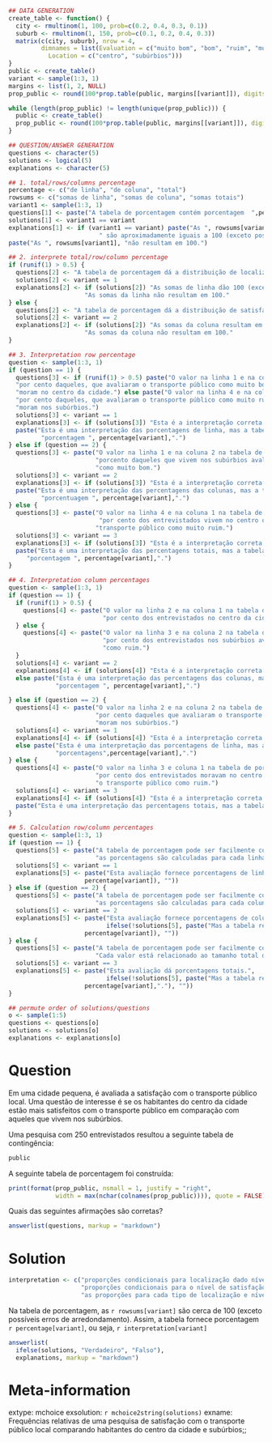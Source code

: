 ```r
## DATA GENERATION
create_table <- function() {
  city <- rmultinom(1, 100, prob=c(0.2, 0.4, 0.3, 0.1))
  suburb <- rmultinom(1, 150, prob=c(0.1, 0.2, 0.4, 0.3))
  matrix(c(city, suburb), nrow = 4,
         dimnames = list(Evaluation = c("muito bom", "bom", "ruim", "muito ruim"),
           Location = c("centro", "subúrbios")))
}
public <- create_table()
variant <- sample(1:3, 1)
margins <- list(1, 2, NULL)
prop_public <- round(100*prop.table(public, margins[[variant]]), digits = 1) 

while (length(prop_public) != length(unique(prop_public))) {
  public <- create_table()
  prop_public <- round(100*prop.table(public, margins[[variant]]), digits = 1) 
}

## QUESTION/ANSWER GENERATION
questions <- character(5)
solutions <- logical(5)
explanations <- character(5)

## 1. total/rows/columns percentage
percentage <- c("de linha", "de coluna", "total")
rowsums <- c("somas de linha", "somas de coluna", "somas totais")
variant1 <- sample(1:3, 1)
questions[1] <- paste("A tabela de porcentagem contém porcentagem  ",percentage[variant1],".")
solutions[1] <- variant1 == variant
explanations[1] <- if (variant1 == variant) paste("As ", rowsums[variant1], 
                         " são aproximadamente iguais a 100 (exceto possíveis erros de arredondamento).") else 
paste("As ", rowsums[variant1], "não resultam em 100.")

## 2. interprete total/row/column percentage
if (runif(1) > 0.5) {
  questions[2] <- "A tabela de porcentagem dá a distribuição de localização para cada nível de satisfação."
  solutions[2] <- variant == 1
  explanations[2] <- if (solutions[2]) "As somas de linha dão 100 (exceto possíveis erros de arredondamento)." else 
                     "As somas da linha não resultam em 100."
} else {
  questions[2] <- "A tabela de porcentagem dá a distribuição de satisfação para cada tipo de localização."
  solutions[2] <- variant == 2
  explanations[2] <- if (solutions[2]) "As somas da coluna resultam em 100 (exceto possíveis erros de arredondamento)." else 
                     "As somas da coluna não resultam em 100."
}

## 3. Interpretation row percentage
question <- sample(1:3, 1)
if (question == 1) {
  questions[3] <- if (runif(1) > 0.5) paste("O valor na linha 1 e na coluna 1 na tabela de porcentagem indica:", prop_public[1,1], 
  "por cento daqueles, que avaliaram o transporte público como muito bom,",
  "moram no centro da cidade.") else paste("O valor na linha 4 e na coluna 2 na tabela de porcentagem indica:", prop_public[4,2], 
  "por cento daqueles, que avaliaram o transporte público como muito ruim,",
  "moram nos subúrbios.")
  solutions[3] <- variant == 1
  explanations[3] <- if (solutions[3]) "Esta é a interpretação correta das porcentagens de linha." else 
  paste("Esta é uma interpretação das porcentagens de linha, mas a tabela dá em ", 
         "porcentagem ", percentage[variant],".")
} else if (question == 2) {
  questions[3] <- paste("O valor na linha 1 e na coluna 2 na tabela de porcentagem indica:", prop_public[1,2], 
                        "porcento daqueles que vivem nos subúrbios avaliaram o transporte público ",
                        "como muito bom.")
  solutions[3] <- variant == 2
  explanations[3] <- if (solutions[3]) "Esta é a interpretação correta das percentagens das colunas." else 
  paste("Esta é uma interpretação das percentagens das colunas, mas a tabela resulta em ",  
         "porcentuagem ", percentage[variant],".")
} else {
  questions[3] <- paste("O valor na linha 4 e na coluna 1 na tabela de porcentagem indica:", prop_public[4,1], 
                         "por cento dos entrevistados vivem no centro da cidade e avaliaram o ",
                        "transporte público como muito ruim.")
  solutions[3] <- variant == 3
  explanations[3] <- if (solutions[3]) "Esta é a interpretação correta das porcentagens totais." else 
  paste("Esta é uma interpretação das percentagens totais, mas a tabela resulta em ", 
     "porcentagem ", percentage[variant],".")
} 

## 4. Interpretation column percentages
question <- sample(1:3, 1)
if (question == 1) {
  if (runif(1) > 0.5) {
    questions[4] <- paste("O valor na linha 2 e na coluna 1 na tabela de porcentagem indica:", prop_public[2,1], 
                          "por cento dos entrevistados no centro da cidade avaliaram o transporte público como bom.")
  } else {
    questions[4] <- paste("O valor na linha 3 e na coluna 2 na tabela de porcentagem indica:", prop_public[3,2], 
                          "por cento dos entrevistados nos subúrbios avaliaram o transporte público ",
                          "como ruim.")
  } 
  solutions[4] <- variant == 2
  explanations[4] <- if (solutions[4]) "Esta é a interpretação correta das percentagens das colunas." 
  else paste("Esta é uma interpretação das percentagens das colunas, mas a tabela resulta em ", 
             "porcentagem ", percentage[variant],".")

} else if (question == 2) {
  questions[4] <- paste("O valor na linha 2 e na coluna 2 na tabela de porcentagem indica:", prop_public[2,2], 
                        "por cento daqueles que avaliaram o transporte público como bom",
                        "moram nos subúrbios.")
  solutions[4] <- variant == 1
  explanations[4] <- if (solutions[4]) "Esta é a interpretação correta da porcentagem da linha."
  else paste("Esta é uma interpretação das porcentagens de linha, mas a tabela resulta em ", 
             "porcentagens",percentage[variant],".")
} else {
  questions[4] <- paste("O valor na linha 3 e coluna 1 na tabela de porcentagem indica:", prop_public[3,1], 
                        "por cento dos entrevistados moravam no centro da cidade e avaliaram",
                        "o transporte público como ruim.")
  solutions[4] <- variant == 3
  explanations[4] <- if (solutions[4]) "Esta é a interpretação correta das porcentagens totais." else 
  paste("Esta é uma interpretação das percentagens totais, mas a tabela resulta em ", "porcentagem ", percentage[variant],".")
} 

## 5. Calculation row/column percentages
question <- sample(1:3, 1)
if (question == 1) {
  questions[5] <- paste("A tabela de porcentagem pode ser facilmente construída a partir da tabela de contingência original:",
                        "as porcentagens são calculadas para cada linha.")
  solutions[5] <- variant == 1
  explanations[5] <- paste("Esta avaliação fornece porcentagens de linha.", ifelse(!solutions[5], paste("Mas a tabela resulta em porcentagem ", 
                     percentage[variant]), ""))
} else if (question == 2) {
  questions[5] <- paste("A tabela de porcentagem pode ser facilmente construída a partir da tabela de contingência original:",
                        "as porcentagens são calculadas para cada coluna.")
  solutions[5] <- variant == 2
  explanations[5] <- paste("Esta avaliação fornece porcentagens de coluna.", 
                           ifelse(!solutions[5], paste("Mas a tabela resulta em porcentagem", 
                     percentage[variant]), ""))
} else {
  questions[5] <- paste("A tabela de porcentagem pode ser facilmente construída a partir da tabela de contingência original:",
                        "Cada valor está relacionado ao tamanho total da amostra.")
  solutions[5] <- variant == 3
  explanations[5] <- paste("Esta avaliação dá porcentagens totais.", 
                           ifelse(!solutions[5], paste("Mas a tabela resulta em porcentagem ", 
                     percentage[variant],"."), ""))
} 

## permute order of solutions/questions
o <- sample(1:5)
questions <- questions[o]
solutions <- solutions[o]
explanations <- explanations[o]
```

Question
========

Em uma cidade pequena, é avaliada a satisfação com o transporte público local. Uma questão de interesse é se os habitantes do centro da cidade estão mais satisfeitos com o transporte público em comparação com aqueles que vivem nos subúrbios.

Uma pesquisa com 250 entrevistados resultou a seguinte tabela de contingência:

```r
public
```

A seguinte tabela de porcentagem foi construída:

```r
print(format(prop_public, nsmall = 1, justify = "right", 
             width = max(nchar(colnames(prop_public)))), quote = FALSE)
```

Quais das seguintes afirmações são corretas?

```r
answerlist(questions, markup = "markdown")
```


Solution
========

```r
interpretation <- c("proporções condicionais para localização dado nível de satisfação",
                    "proporções condicionais para o nível de satisfação dado o tipo de localização.",
                    "as proporções para cada tipo de localização e nível de satisfação.")
```

Na tabela de porcentagem, as `r rowsums[variant]` são cerca de 100 (exceto possíveis erros de arredondamento). Assim, a tabela fornece
porcentagem `r percentage[variant]`, ou seja,
`r interpretation[variant]`

```r
answerlist(
  ifelse(solutions, "Verdadeiro", "Falso"),
  explanations, markup = "markdown")
```

Meta-information
================
extype: mchoice
exsolution: `r mchoice2string(solutions)`
exname: Frequências relativas de uma pesquisa de satisfação com o transporte público local comparando habitantes do centro da cidade e subúrbios;;
